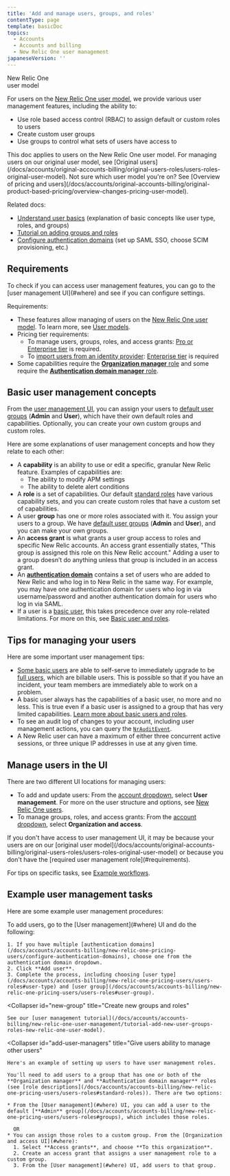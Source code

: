 ```yaml
---
title: 'Add and manage users, groups, and roles'
contentType: page
template: basicDoc
topics:
  - Accounts
  - Accounts and billing
  - New Relic One user management
japaneseVersion: ''
---
```


New Relic One  
user model

For users on the [New Relic One user model](/docs/accounts/accounts-billing/new-relic-one-pricing-users/users-roles), we provide various user management features, including the ability to:

* Use role based access control (RBAC) to assign default or custom roles to users
* Create custom user groups
* Use groups to control what sets of users have access to

<Callout variant="important">
  This doc applies to users on the New Relic One user model. For managing users on our original user model, see [Original users](/docs/accounts/original-accounts-billing/original-users-roles/users-roles-original-user-model). Not sure which user model you're on? See [Overview of pricing and users](/docs/accounts/original-accounts-billing/original-product-based-pricing/overview-changes-pricing-user-model).
</Callout>

Related docs:

* [Understand user basics](/docs/accounts/accounts-billing/new-relic-one-pricing-users/users-roles) (explanation of basic concepts like user type, roles, and groups)
* [Tutorial on adding groups and roles](/docs/accounts/accounts-billing/new-relic-one-user-management/tutorial-add-new-user-groups-roles-new-relic-one-user-model)
* [Configure authentication domains](/docs/accounts/accounts-billing/new-relic-one-pricing-users/configure-authentication-domains) (set up SAML SSO, choose SCIM provisioning, etc.)

## Requirements

<Callout variant="tip">
  To check if you can access user management features, you can go to the [user management UI](#where) and see if you can configure settings.
</Callout>

Requirements:

* These features allow managing of users on the [New Relic One user model](/docs/accounts/original-accounts-billing/original-product-based-pricing/overview-changes-pricing-user-model#user-models). To learn more, see [User models](/docs/accounts/original-accounts-billing/original-product-based-pricing/overview-changes-pricing-user-model#how-pricing-users-relate).
* Pricing tier requirements:
  * To manage users, groups, roles, and access grants: [Pro or Enterprise tier](https://newrelic.com/pricing) is required.
  * To [import users from an identity provider](/docs/accounts/accounts-billing/new-relic-one-user-management/configure-authentication-domains-sso#source-users): [Enterprise tier](https://newrelic.com/pricing) is required
* Some capabilities require the [**Organization manager** role](/docs/accounts/accounts-billing/new-relic-one-pricing-users/users-roles#standard-roles) and some require the [**Authentication domain manager** role](/docs/accounts/accounts-billing/new-relic-one-pricing-users/users-roles#standard-roles).

## Basic user management concepts

From the [user management UI](#where), you can assign your users to [default user groups](/docs/accounts/accounts-billing/new-relic-one-pricing-users/users-roles#groups) (**Admin** and **User**), which have their own default roles and capabilities. Optionally, you can create your own custom groups and custom roles.

Here are some explanations of user management concepts and how they relate to each other:

* A **capability** is an ability to use or edit a specific, granular New Relic feature. Examples of capabilities are:
  * The ability to modify APM settings
  * The ability to delete alert conditions
* A **role** is a set of capabilities. Our default [standard roles](/docs/accounts/accounts-billing/new-relic-one-pricing-users/users-roles#standard-roles) have various capability sets, and you can create custom roles that have a custom set of capabilities.
* A user **group** has one or more roles associated with it. You assign your users to a group. We have [default user groups](/docs/accounts/accounts-billing/new-relic-one-pricing-users/users-roles#group-roles) (**Admin** and **User**), and you can make your own groups.
* An **access grant** is what grants a user group access to roles and specific New Relic accounts. An access grant essentially states, "This group is assigned this role on this New Relic account." Adding a user to a group doesn’t do anything unless that group is included in an access grant.
* An [**authentication domain**](/docs/accounts/accounts-billing/new-relic-one-pricing-users/configure-authentication-domains) contains a set of users who are added to New Relic and who log in to New Relic in the same way. For example, you may have one authentication domain for users who log in via username/password and another authentication domain for users who log in via SAML.
* If a user is a [basic user](/docs/accounts/accounts-billing/new-relic-one-pricing-users/users-roles#user-type), this takes precedence over any role-related limitations. For more on this, see [Basic user and roles](/docs/accounts/accounts-billing/new-relic-one-pricing-users/users-roles#user-type-roles).

## Tips for managing your users

Here are some important user management tips:

* [Some basic users](/docs/accounts/original-accounts-billing/original-product-based-pricing/overview-changes-pricing-user-model#convert-users) are able to self-serve to immediately upgrade to be [full users](/docs/accounts/accounts-billing/new-relic-one-pricing-users/users-roles#user-type), which are billable users. This is possible so that if you have an incident, your team members are immediately able to work on a problem.
* A basic user always has the capabilities of a basic user, no more and no less. This is true even if a basic user is assigned to a group that has very limited capabilities. [Learn more about basic users and roles](/docs/accounts/accounts-billing/new-relic-one-pricing-users/users-roles#user-type-roles).
* To see an audit log of changes to your account, including user management actions, you can query the [`NrAuditEvent`](/docs/insights/insights-data-sources/default-data/nrauditevent-event-data-query-examples).
* A New Relic user can have a maximum of either three concurrent active sessions, or three unique IP addresses in use at any given time.

## Manage users in the UI

There are two different UI locations for managing users:

* To add and update users: From the [account dropdown](/docs/using-new-relic/welcome-new-relic/get-started/glossary#account-dropdown), select **User management**. For more on the user structure and options, see [New Relic One users](/docs/accounts/accounts-billing/new-relic-one-pricing-users/users-roles).
* To manage groups, roles, and access grants: From the [account dropdown](/docs/using-new-relic/welcome-new-relic/get-started/glossary#account-dropdown), select **Organization and access**.

<Callout variant="important">
  If you don't have access to user management UI, it may be because your users are on our [original user model](/docs/accounts/original-accounts-billing/original-users-roles/users-roles-original-user-model) or because you don't have the [required user management role](#requirements).
</Callout>

For tips on specific tasks, see [Example workflows](#workflow).

## Example user management tasks

Here are some example user management procedures:

<CollapserGroup>
  <Collapser
    id="add-users"
    title="Add users"
  >
    To add users, go to the [User management](#where) UI and do the following:

    1. If you have multiple [authentication domains](/docs/accounts/accounts-billing/new-relic-one-pricing-users/configure-authentication-domains), choose one from the authentication domain dropdown.
    2. Click **Add user**.
    3. Complete the process, including choosing [user type](/docs/accounts/accounts-billing/new-relic-one-pricing-users/users-roles#user-type) and [user group](/docs/accounts/accounts-billing/new-relic-one-pricing-users/users-roles#user-group).
  </Collapser>

  <Collapser
    id="new-group"
    title="Create new groups and roles"
  >
    See our [user management tutorial](/docs/accounts/accounts-billing/new-relic-one-user-management/tutorial-add-new-user-groups-roles-new-relic-one-user-model).
  </Collapser>

  <Collapser
    id="add-user-managers"
    title="Give users ability to manage other users"
  >
    Here's an example of setting up users to have user management roles.

    You'll need to add users to a group that has one or both of the **Organization manager** and **Authentication domain manager** roles (see [role descriptions](/docs/accounts/accounts-billing/new-relic-one-pricing-users/users-roles#standard-roles)). There are two options:

    * From the [User management](#where) UI, you can add a user to the default [**Admin** group](/docs/accounts/accounts-billing/new-relic-one-pricing-users/users-roles#groups), which includes those roles.

      OR
    * You can assign those roles to a custom group. From the [Organization and access UI](#where):
      1. Select **Access grants**, and choose **To this organization**.
      2. Create an access grant that assigns a user management role to a custom group.
      3. From the [User management](#where) UI, add users to that group.
  </Collapser>
</CollapserGroup>
